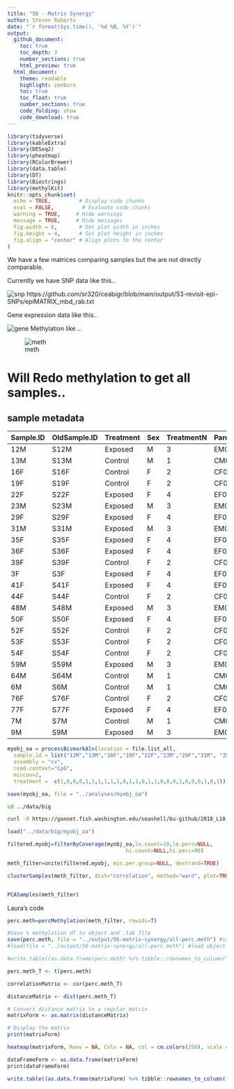 ```yaml
---
title: "56 - Matrix Synergy"
author: Steven Roberts
date: "`r format(Sys.time(), '%d %B, %Y')`" 
output: 
  github_document:
    toc: true
    toc_depth: 3
    number_sections: true
    html_preview: true
  html_document:
    theme: readable
    highlight: zenburn
    toc: true
    toc_float: true
    number_sections: true
    code_folding: show
    code_download: true
---
```


```r
library(tidyverse)
library(kableExtra)
library(DESeq2)
library(pheatmap)
library(RColorBrewer)
library(data.table)
library(DT)
library(Biostrings)
library(methylKit)
knitr::opts_chunk$set(
  echo = TRUE,         # Display code chunks
  eval = FALSE,         # Evaluate code chunks
  warning = TRUE,     # Hide warnings
  message = TRUE,     # Hide messages
  fig.width = 6,       # Set plot width in inches
  fig.height = 4,      # Set plot height in inches
  fig.align = "center" # Align plots to the center
)
```
We have a few matrices comparing samples but the are not directly comparable.



Currently we have SNP data like this..

![snp](http://gannet.fish.washington.edu/seashell/snaps/Monosnap_ceabigr__RStudio_Server_2023-08-31_11-04-02.png)
https://github.com/sr320/ceabigr/blob/main/output/53-revisit-epi-SNPs/epiMATRIX_mbd_rab.txt



Gene expression data like this..

![gene](http://gannet.fish.washington.edu/seashell/snaps/Monosnap_Run_a_correlation_between_genetic_distance_and_gene_expression__methylation_distance_matrices__Issue_84__sr320ceabigr_2023-08-31_11-07-51.png)
Methylation like ..

![meth](http://gannet.fish.washington.edu/seashell/snaps/Monosnap_ceabigr__RStudio_Server_2023-08-31_11-09-03.png)



# Will Redo methylation to get all samples..


## sample metadata



|Sample.ID|OldSample.ID|Treatment|Sex|TreatmentN|Parent.ID|
|---------|------------|---------|---|----------|---------|
|12M      |S12M        |Exposed  |M  |3         |EM05     |
|13M      |S13M        |Control  |M  |1         |CM04     |
|16F      |S16F        |Control  |F  |2         |CF05     |
|19F      |S19F        |Control  |F  |2         |CF08     |
|22F      |S22F        |Exposed  |F  |4         |EF02     |
|23M      |S23M        |Exposed  |M  |3         |EM04     |
|29F      |S29F        |Exposed  |F  |4         |EF07     |
|31M      |S31M        |Exposed  |M  |3         |EM06     |
|35F      |S35F        |Exposed  |F  |4         |EF08     |
|36F      |S36F        |Exposed  |F  |4         |EF05     |
|39F      |S39F        |Control  |F  |2         |CF06     |
|3F       |S3F         |Exposed  |F  |4         |EF06     |
|41F      |S41F        |Exposed  |F  |4         |EF03     |
|44F      |S44F        |Control  |F  |2         |CF03     |
|48M      |S48M        |Exposed  |M  |3         |EM03     |
|50F      |S50F        |Exposed  |F  |4         |EF01     |
|52F      |S52F        |Control  |F  |2         |CF07     |
|53F      |S53F        |Control  |F  |2         |CF02     |
|54F      |S54F        |Control  |F  |2         |CF01     |
|59M      |S59M        |Exposed  |M  |3         |EM01     |
|64M      |S64M        |Control  |M  |1         |CM05     |
|6M       |S6M         |Control  |M  |1         |CM02     |
|76F      |S76F        |Control  |F  |2         |CF04     |
|77F      |S77F        |Exposed  |F  |4         |EF04     |
|7M       |S7M         |Control  |M  |1         |CM01     |
|9M       |S9M         |Exposed  |M  |3         |EM02     |



```r
myobj_oa = processBismarkAln(location = file.list_all,
  sample.id = list("12M","13M","16F","19F","22F","23M","29F","31M", "35F","36F","39F","3F","41F","44F","48M","50F","52F","53F","54F","59M","64M","6M","76F", "77F","7M","9M"),
  assembly = "cv",
  read.context="CpG",
  mincov=2,
  treatment =  c(1,0,0,0,1,1,1,1,1,1,0,1,1,0,1,1,0,0,0,1,0,0,0,1,0,1))
```

```r
save(myobj_oa, file = "../analyses/myobj_oa")

```


```bash
cd ../data/big

curl -O https://gannet.fish.washington.edu/seashell/bu-github/2018_L18-adult-methylation/analyses/myobj_oa
```




```r
load("../data/big/myobj_oa")
```


```r
filtered.myobj=filterByCoverage(myobj_oa,lo.count=10,lo.perc=NULL,
                                      hi.count=NULL,hi.perc=98)

meth_filter=unite(filtered.myobj, min.per.group=NULL, destrand=TRUE)

clusterSamples(meth_filter, dist="correlation", method="ward", plot=TRUE)


PCASamples(meth_filter)

```








Laura's code

```r
perc.meth=percMethylation(meth_filter, rowids=T)
```



```r
#Save % methylation df to object and .tab file 
save(perc.meth, file = "../output/56-matrix-synergy/all-perc.meth") #save object to file 
#load(file = "../output/56-matrix-synergy/all-perc.meth") #load object if needed
```


```r
#write.table((as.data.frame(perc.meth) %>% tibble::rownames_to_column("contig")), file = "../output/55-methylation-matrix/male-perc.meth.tab", sep = '\t', na = "NA", row.names = FALSE, col.names = TRUE)
```


```r
perc.meth_T <- t(perc.meth)

```


```r
correlationMatrix <- cor(perc.meth_T)

```

```r

distanceMatrix <- dist(perc.meth_T)
```

```r
# Convert distance matrix to a regular matrix
matrixForm <- as.matrix(distanceMatrix)

# Display the matrix
print(matrixForm)
```


```r
heatmap(matrixForm, Rowv = NA, Colv = NA, col = cm.colors(256), scale = "none")

```



```r
dataFrameForm <- as.data.frame(matrixForm)
print(dataFrameForm)

```




```r
write.table((as.data.frame(matrixForm) %>% tibble::rownames_to_column("sample")), file = "../output/56-matrix-synergy/all.meth-distance.tab", sep = '\t', na = "NA", row.names = FALSE, col.names = TRUE)
```






